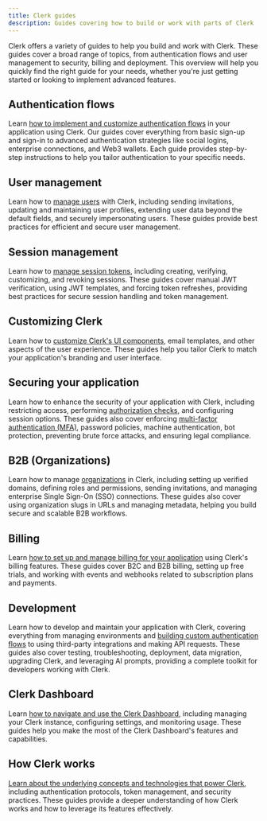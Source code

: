 ```yaml
---
title: Clerk guides
description: Guides covering how to build or work with parts of Clerk
---
```


Clerk offers a variety of guides to help you build and work with Clerk. These guides cover a broad range of topics, from authentication flows and user management to security, billing and deployment. This overview will help you quickly find the right guide for your needs, whether you're just getting started or looking to implement advanced features.

## Authentication flows

Learn [how to implement and customize authentication flows](/docs/guides/configure/auth-strategies/sign-up-sign-in-options) in your application using Clerk. Our guides cover everything from basic sign-up and sign-in to advanced authentication strategies like social logins, enterprise connections, and Web3 wallets. Each guide provides step-by-step instructions to help you tailor authentication to your specific needs.

## User management

Learn how to [manage users](/docs/guides/users/managing) with Clerk, including sending invitations, updating and maintaining user profiles, extending user data beyond the default fields, and securely impersonating users. These guides provide best practices for efficient and secure user management.

## Session management

Learn how to [manage session tokens](/docs/guides/sessions/session-tokens), including creating, verifying, customizing, and revoking sessions. These guides cover manual JWT verification, using JWT templates, and forcing token refreshes, providing best practices for secure session handling and token management.

## Customizing Clerk

Learn how to [customize Clerk's UI components](/docs/guides/customizing-clerk/appearance-prop/overview), email templates, and other aspects of the user experience. These guides help you tailor Clerk to match your application's branding and user interface.

## Securing your application

Learn how to enhance the security of your application with Clerk, including restricting access, performing [authorization checks](/docs/guides/secure/authorization-checks), and configuring session options. These guides also cover enforcing [multi-factor authentication (MFA)](/docs/guides/secure/force-mfa), password policies, machine authentication, bot protection, preventing brute force attacks, and ensuring legal compliance.

## B2B (Organizations)

Learn how to manage [organizations](/docs/guides/organizations/overview) in Clerk, including setting up verified domains, defining roles and permissions, sending invitations, and managing enterprise Single Sign-On (SSO) connections. These guides also cover using organization slugs in URLs and managing metadata, helping you build secure and scalable B2B workflows.

## Billing

Learn [how to set up and manage billing for your application](/docs/guides/billing/overview) using Clerk's billing features. These guides cover B2C and B2B billing, setting up free trials, and working with events and webhooks related to subscription plans and payments.

## Development

Learn how to develop and maintain your application with Clerk, covering everything from managing environments and [building custom authentication flows](/docs/guides/development/custom-sign-in-or-up-page) to using third-party integrations and making API requests. These guides also cover testing, troubleshooting, deployment, data migration, upgrading Clerk, and leveraging AI prompts, providing a complete toolkit for developers working with Clerk.

## Clerk Dashboard

Learn [how to navigate and use the Clerk Dashboard](/docs/guides/dashboard/overview), including managing your Clerk instance, configuring settings, and monitoring usage. These guides help you make the most of the Clerk Dashboard's features and capabilities.

## How Clerk works

[Learn about the underlying concepts and technologies that power Clerk](/docs/guides/how-clerk-works/overview), including authentication protocols, token management, and security practices. These guides provide a deeper understanding of how Clerk works and how to leverage its features effectively.
